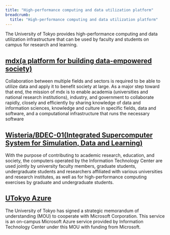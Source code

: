 ```yaml
---
title: "High-performance computing and data utilization platform"
breadcrumb:
  title: "High-performance computing and data utilization platform"
---
```


 The University of Tokyo provides high-performance computing and data utilization infrastructure that can be used by faculty and students on campus for research and learning.

## [mdx(a platform for building data-empowered society)](https://mdx.jp/)
 Collaboration between multiple fields and sectors is required to be able to utilize data and apply it to benefit society at large. As a major step toward that end, the mission of mdx is to enable academia (universities and national research institutions), industry, and government to collaborate rapidly, closely and efficiently by sharing knowledge of data and information sciences, knowledge and culture in specific fields, data and software, and a computational infrastructure that runs the necessary software
## [Wisteria/BDEC-01(Integrated Supercomputer System for Simulation, Data and Learning)](https://www.cc.u-tokyo.ac.jp/en/supercomputer/wisteria/service/)
 With the purpose of contributing to academic research, education, and society, the computers operated by the Information Technology Center are used jointly by university faculty members, graduate students, undergraduate students and researchers affiliated with various universities and research institutes, as well as for high-performance computing exercises by graduate and undergraduate students.
## [UTokyo Azure](utokyo_azure)
 The University of Tokyo has signed a strategic memorandum of understanding (MOU) to cooperate with Microsoft Corporation. This service is an on-campus Microsoft Azure service provided by Information Technology Center under this MOU with funding from Microsoft.
